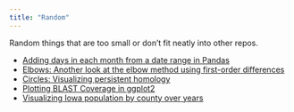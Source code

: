 ```yaml
---
title: "Random"
---
```


Random things that are too small or don't fit neatly into other repos.

* [Adding days in each month from a date range in Pandas](https://nbviewer.jupyter.org/github/pommevilla/random/blob/master/days-in-months-pd.ipynb)
* [Elbows: Another look at the elbow method using first-order differences](https://pommevilla.github.io/random/elbows.html)
* [Circles: Visualizing persistent homology](https://editor.p5js.org/pommevilla/full/Kx3hJmBsJ)
* [Plotting BLAST Coverage in ggplot2](ggcoverage.html)
* [Visualizing Iowa population by county over years](https://pommevilla.github.io/random/iowa-pops.html)